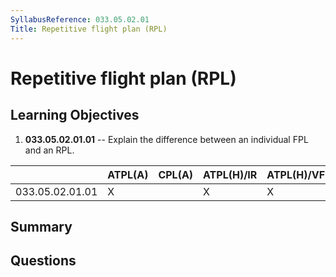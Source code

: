 ```yaml
---
SyllabusReference: 033.05.02.01
Title: Repetitive flight plan (RPL)
---
```


# Repetitive flight plan (RPL)

## Learning Objectives

1. **033.05.02.01.01** -- Explain the difference between an individual FPL and an
   RPL.

|                 | ATPL(A) | CPL(A) | ATPL(H)/IR | ATPL(H)/VFR | CPL(H) | IR  | CBIR(A) |
| --------------- | ------- | ------ | ---------- | ----------- | ------ | --- | ------- |
| 033.05.02.01.01 | X       |        | X          | X           |        |     |         |

## Summary

## Questions
